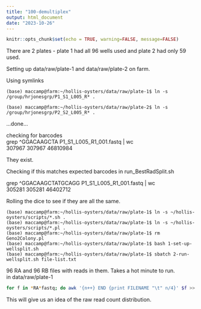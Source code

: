 ```yaml
---
title: "100-demultiplex"
output: html_document
date: "2023-10-26"
---
```


```r
knitr::opts_chunk$set(echo = TRUE, warning=FALSE, message=FALSE)
```

There are 2 plates - plate 1 had all 96 wells used and plate 2 had only 59 used.    

Setting up data/raw/plate-1 and data/raw/plate-2 on farm.     

Using symlinks     

`(base) maccamp@farm:~/hollis-oysters/data/raw/plate-1$ ln -s /group/hrjonesgrp/P1_S1_L005_R* .`    

`(base) maccamp@farm:~/hollis-oysters/data/raw/plate-2$ ln -s /group/hrjonesgrp/P2_S2_L005_R* .`     

...done...     

checking for barcodes    
grep ^GGACAAGCTA P1_S1_L005_R1_001.fastq  | wc       
 307967  307967 46810984      
 
They exist.      

Checking if this matches expected barcodes in run_BestRadSplit.sh   

grep ^GGACAAGCTATGCAGG P1_S1_L005_R1_001.fastq  | wc    
 305281  305281 46402712       

Rolling the dice to see if they are all the same.     

`(base) maccamp@farm:~/hollis-oysters/data/raw/plate-1$ ln -s ~/hollis-oysters/scripts/*.sh .`    
`(base) maccamp@farm:~/hollis-oysters/data/raw/plate-1$ ln -s ~/hollis-oysters/scripts/*.pl .`     
`(base) maccamp@farm:~/hollis-oysters/data/raw/plate-1$ rm Geno2Colony.pl `     
`(base) maccamp@farm:~/hollis-oysters/data/raw/plate-1$ bash 1-set-up-wellsplit.sh `      
`(base) maccamp@farm:~/hollis-oysters/data/raw/plate-1$ sbatch 2-run-wellsplit.sh file-list.txt `     

96 RA and 96 RB files with reads in them.  Takes a hot minute to run.          
in data/raw/plate-1      

```sh
for f in *RA*fastq; do awk '{n++} END {print FILENAME "\t" n/4}' $f >> raw-counts.txt; done;
```

This will give us an idea of the raw read count distribution.     
